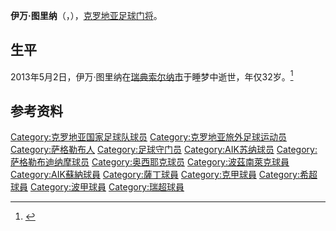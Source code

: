{{expand|time=2013-05-09T06:47:34+00:00}}
{{Infobox football biography
| playername = 伊万·图里纳
| fullname = 伊万·图里纳<br>{{lang-hr|'''Ivan Turina'''}}
| image               =  [[File:Ivanturinaaik.jpg|220px]]
| country             = {{CRO}}
| caption             = 伊万·图里纳在[[AIK足球俱乐部|AIK足球俱乐部]]（2010年）
| birth_date          = {{birth date|1980|10|03}}
| birth_place         = 克罗地亚[[萨格勒布|萨格勒布]]
| death_date          = {{death date and age|2013|05|02|1980|10|03}} 
| countryofdeath         = [[瑞典|瑞典]][[索尔纳市|索尔纳市]]
| height              = {{height|m=1.97}}
| position            = [[守门员_(足球)|门将]]
| years1 = 1998年－2007年 
| years2 = 1999年－2000年 
| years3 = 2001年－2002年 
| years4 = 2002年－2003年 
| years5 = 2007年－2008年 
| years6 = 2008年－2009年 
| years7 = 2010年 
| years8 = 2010年－2013年
|  clubs1 = [[萨格勒布迪纳摩足球俱乐部|萨格勒布迪纳摩足球俱乐部]]  
| clubs2 = →NK Croatia Sesvete（租借）
| clubs3 = →NK Kamen Ingrad（租借）
| clubs4 = →[[奥西耶克足球俱乐部|奥西耶克足球俱乐部]]（租借）  
| clubs5 = [[克桑西竞技俱乐部|克桑西竞技俱乐部]]  
| clubs6 = [[波兹南莱克足球俱乐部|波兹南莱克足球俱乐部]]
| clubs7 = [[萨格勒布迪纳摩足球俱乐部|萨格勒布迪纳摩足球俱乐部]]
| clubs8 = [[AIK足球俱乐部|AIK足球俱乐部]]
| caps1 = 73    
| caps2 = 0    
| caps3 = 11    
| caps4 = 15    
| caps5 = 8    
| caps6 = 12    
| caps7 = 1    
| caps8 = 65  
| goals1 = 0  
| goals2 = 0  
| goals3 = 0  
| goals4 = 0  
| goals5 = 0  
| goals6 = 0  
| goals7 = 0  
| goals8 = 0 
| totalcaps = 185
| totalgoals = 0
| nationalyears1 = 1996年 
| nationalyears2 = 1998年－1999年 
| nationalyears3 = 2000年 
| nationalyears4 = 2006年
| nationalteam1 = 克罗地亚U17国家足球队 
| nationalteam2 = 克罗地亚U19国家足球队
| nationalteam3 = 克罗地亚U20国家足球队
| nationalteam4 = [[克罗地亚国家足球队|克罗地亚国家足球队]]
| nationalcaps1 = 2  
| nationalcaps2 = 4  
| nationalcaps3 = 4  
| nationalcaps4 = 1  
| nationalgoals1 = 0   
| nationalgoals2 = 0   
| nationalgoals3 = 0   
| nationalgoals4 = 0 
| pcupdate = 2013年3月
| medaltemplates      = 
| club-update         = 
| nationalteam-update = 
}}

'''伊万·图里纳'''（{{lang-hr|'''Ivan Turina'''}}，{{bd|1980年|10月3日|2013年|5月2日|catIdx=Turina图里纳}}），[[克罗地亚|克罗地亚]][[足球|足球]][[守门员_(足球)|门将]]。

== 生平 ==
2013年5月2日，伊万·图里纳在[[瑞典|瑞典]][[索尔纳市|索尔纳市]]于睡梦中逝世，年仅32岁。<ref>{{cite news |author= |url=http://e.chengdu.cn/html/2013-05/05/content_396127.htm |title=克罗地亚门将睡梦中逝世 |work=[[成都商报|成都商报]] |language=中文 |date=2013-05-05 |accessdate=2013-05-09 |archive-date=2016-03-04 |archive-url=https://web.archive.org/web/20160304114821/http://e.chengdu.cn/html/2013-05/05/content_396127.htm |dead-url=no }}</ref>

== 参考资料 ==
{{reflist}}

{{DEFAULTSORT:Turina图里纳}}
[[Category:克罗地亚国家足球队球员|Category:克罗地亚国家足球队球员]]
[[Category:克罗地亚旅外足球运动员|Category:克罗地亚旅外足球运动员]]
[[Category:萨格勒布人|Category:萨格勒布人]]
[[Category:足球守门员|Category:足球守门员]]
[[Category:AIK苏纳球员|Category:AIK苏纳球员]]
[[Category:萨格勒布迪纳摩球员|Category:萨格勒布迪纳摩球员]]
[[Category:奥西耶克球员|Category:奥西耶克球员]]
[[Category:波茲南萊克球員|Category:波茲南萊克球員]]
[[Category:AIK蘇納球員|Category:AIK蘇納球員]]
[[Category:薩丁球員|Category:薩丁球員]]
[[Category:克甲球員|Category:克甲球員]]
[[Category:希超球員|Category:希超球員]]
[[Category:波甲球員|Category:波甲球員]]
[[Category:瑞超球員|Category:瑞超球員]]